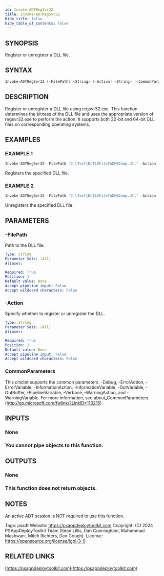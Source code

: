 ```yaml
---
id: Invoke-ADTRegSvr32
title: Invoke-ADTRegSvr32
hide_title: false
hide_table_of_contents: false
---
```


## SYNOPSIS

Register or unregister a DLL file.

## SYNTAX

```powershell
Invoke-ADTRegSvr32 [-FilePath] <String> [-Action] <String> [<CommonParameters>]
```

## DESCRIPTION

Register or unregister a DLL file using regsvr32.exe.
This function determines the bitness of the DLL file and uses the appropriate version of regsvr32.exe to perform the action.
It supports both 32-bit and 64-bit DLL files on corresponding operating systems.

## EXAMPLES

### EXAMPLE 1

```powershell
Invoke-ADTRegSvr32 -FilePath "C:\Test\DcTLSFileToDMSComp.dll" -Action 'Register'
```

Registers the specified DLL file.

### EXAMPLE 2

```powershell
Invoke-ADTRegSvr32 -FilePath "C:\Test\DcTLSFileToDMSComp.dll" -Action 'Unregister'
```

Unregisters the specified DLL file.

## PARAMETERS

### -FilePath

Path to the DLL file.

```yaml
Type: String
Parameter Sets: (All)
Aliases:

Required: True
Position: 1
Default value: None
Accept pipeline input: False
Accept wildcard characters: False
```

### -Action

Specify whether to register or unregister the DLL.

```yaml
Type: String
Parameter Sets: (All)
Aliases:

Required: True
Position: 2
Default value: None
Accept pipeline input: False
Accept wildcard characters: False
```

### CommonParameters

This cmdlet supports the common parameters: -Debug, -ErrorAction, -ErrorVariable, -InformationAction, -InformationVariable, -OutVariable, -OutBuffer, -PipelineVariable, -Verbose, -WarningAction, and -WarningVariable.
For more information, see about_CommonParameters (http://go.microsoft.com/fwlink/?LinkID=113216).

## INPUTS

### None

### You cannot pipe objects to this function.

## OUTPUTS

### None

### This function does not return objects.

## NOTES

An active ADT session is NOT required to use this function.

Tags: psadt
Website: https://psappdeploytoolkit.com
Copyright: (C) 2024 PSAppDeployToolkit Team (Sean Lillis, Dan Cunningham, Muhammad Mashwani, Mitch Richters, Dan Gough).
License: https://opensource.org/license/lgpl-3-0

## RELATED LINKS

[https://psappdeploytoolkit.com](https://psappdeploytoolkit.com)
